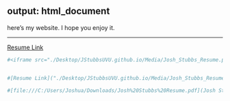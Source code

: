 output: html_document
---



here's my website. I hope you enjoy it.

----



[Resume Link](https://JStubbsUVU.github.io/Media/Josh_Stubbs_Resume.pdf)






```r

#<iframe src="./Desktop/JStubbsUVU.github.io/Media/Josh_Stubbs_Resume.pdf" width="100%" height="500px"></iframe>


#[Resume Link]("./Desktop/JStubbsUVU.github.io/Media/Josh_Stubbs_Resume.pdf")

#[file:///C:/Users/Joshua/Downloads/Josh%20Stubbs%20Resume.pdf](Josh Stubbs Resume.pdf)


```


